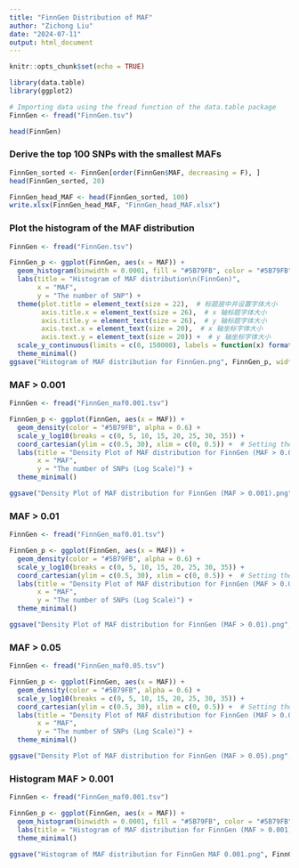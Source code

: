```yaml
---
title: "FinnGen Distribution of MAF"
author: "Zichong Liu"
date: "2024-07-11"
output: html_document
---
```


```r
knitr::opts_chunk$set(echo = TRUE)
```

```r
library(data.table)
library(ggplot2)
```

```r
# Importing data using the fread function of the data.table package
FinnGen <- fread("FinnGen.tsv")
```

```r
head(FinnGen)
```

### Derive the top 100 SNPs with the smallest MAFs

```r
FinnGen_sorted <- FinnGen[order(FinnGen$MAF, decreasing = F), ]
head(FinnGen_sorted, 20)
```

```r
FinnGen_head_MAF <- head(FinnGen_sorted, 100)
write.xlsx(FinnGen_head_MAF, "FinnGen_head_MAF.xlsx")
```

### Plot the histogram of the MAF distribution

```r
FinnGen <- fread("FinnGen.tsv")

FinnGen_p <- ggplot(FinnGen, aes(x = MAF)) +
  geom_histogram(binwidth = 0.0001, fill = "#5B79FB", color = "#5B79FB", alpha = 1.0) +
  labs(title = "Histogram of MAF distribution\n(FinnGen)", 
       x = "MAF", 
       y = "The number of SNP") +
  theme(plot.title = element_text(size = 22),  # 标题居中并设置字体大小
        axis.title.x = element_text(size = 26),  # x 轴标题字体大小
        axis.title.y = element_text(size = 26),  # y 轴标题字体大小
        axis.text.x = element_text(size = 20),  # x 轴坐标字体大小
        axis.text.y = element_text(size = 20)) +  # y 轴坐标字体大小
  scale_y_continuous(limits = c(0, 150000), labels = function(x) format(x, scientific = FALSE)) +  # y 轴不使用科学计数法
  theme_minimal()
ggsave("Histogram of MAF distribution for FinnGen.png", FinnGen_p, width = 6, height = 5)
```

### MAF \> 0.001

```r
FinnGen <- fread("FinnGen_maf0.001.tsv")

FinnGen_p <- ggplot(FinnGen, aes(x = MAF)) +
  geom_density(color = "#5B79FB", alpha = 0.6) +
  scale_y_log10(breaks = c(0, 5, 10, 15, 20, 25, 30, 35)) +  
  coord_cartesian(ylim = c(0.5, 30), xlim = c(0, 0.5)) +  # Setting the y-axis range
  labs(title = "Density Plot of MAF distribution for FinnGen (MAF > 0.001)", 
       x = "MAF", 
       y = "The number of SNPs (Log Scale)") +
  theme_minimal()

ggsave("Density Plot of MAF distribution for FinnGen (MAF > 0.001).png", FinnGen_p, width = 10, height = 8)
```

### MAF \> 0.01

```r
FinnGen <- fread("FinnGen_maf0.01.tsv")

FinnGen_p <- ggplot(FinnGen, aes(x = MAF)) +
  geom_density(color = "#5B79FB", alpha = 0.6) +
  scale_y_log10(breaks = c(0, 5, 10, 15, 20, 25, 30, 35)) +  
  coord_cartesian(ylim = c(0.5, 30), xlim = c(0, 0.5)) +  # Setting the y-axis range
  labs(title = "Density Plot of MAF distribution for FinnGen (MAF > 0.01)", 
       x = "MAF", 
       y = "The number of SNPs (Log Scale)") +
  theme_minimal()

ggsave("Density Plot of MAF distribution for FinnGen (MAF > 0.01).png", FinnGen_p, width = 10, height = 8)
```

### MAF \> 0.05

```r
FinnGen <- fread("FinnGen_maf0.05.tsv")

FinnGen_p <- ggplot(FinnGen, aes(x = MAF)) +
  geom_density(color = "#5B79FB", alpha = 0.6) +
  scale_y_log10(breaks = c(0, 5, 10, 15, 20, 25, 30, 35)) +  
  coord_cartesian(ylim = c(0.5, 30), xlim = c(0, 0.5)) +  # Setting the y-axis range
  labs(title = "Density Plot of MAF distribution for FinnGen (MAF > 0.05)", 
       x = "MAF", 
       y = "The number of SNPs (Log Scale)") +
  theme_minimal()

ggsave("Density Plot of MAF distribution for FinnGen (MAF > 0.05).png", FinnGen_p, width = 10, height = 8)
```

### Histogram MAF \> 0.001

```r
FinnGen <- fread("FinnGen_maf0.001.tsv")

FinnGen_p <- ggplot(FinnGen, aes(x = MAF)) +
  geom_histogram(binwidth = 0.0001, fill = "#5B79FB", color = "#5B79FB", alpha = 1.0) +
  labs(title = "Histogram of MAF distribution for FinnGen (MAF > 0.001)", x = "MAF", y = "The number of SNP") +
  theme_minimal()

ggsave("Histogram of MAF distribution for FinnGen MAF 0.001.png", FinnGen_p, width = 10, height = 8)
```
